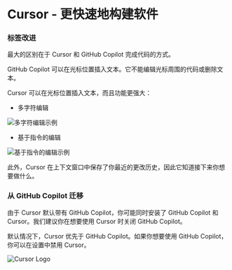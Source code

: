# Cursor - 更快速地构建软件

### 标签改进

最大的区别在于 Cursor 和 GitHub Copilot 完成代码的方式。

GitHub Copilot 可以在光标位置插入文本。它不能编辑光标周围的代码或删除文本。

Cursor 可以在光标位置插入文本，而且功能更强大：

- 多字符编辑

![多字符编辑示例](https://mintlify.s3-us-west-1.amazonaws.com/cursor/images/cpp/multi-edit.png)

- 基于指令的编辑

![基于指令的编辑示例](https://mintlify.s3-us-west-1.amazonaws.com/cursor/images/cpp/instruct.png)

此外，Cursor 在上下文窗口中保存了你最近的更改历史，因此它知道接下来你想要做什么。

### 从 GitHub Copilot 迁移

由于 Cursor 默认带有 GitHub Copilot，你可能同时安装了 GitHub Copilot 和 Cursor。我们建议你在想要使用 Cursor 时关闭 GitHub Copilot。

默认情况下，Cursor 优先于 GitHub Copilot。如果你想要使用 GitHub Copilot，你可以在设置中禁用 Cursor。

![Cursor Logo](https://mintlify.s3-us-west-1.amazonaws.com/cursor/images/logo/app-logo.svg)